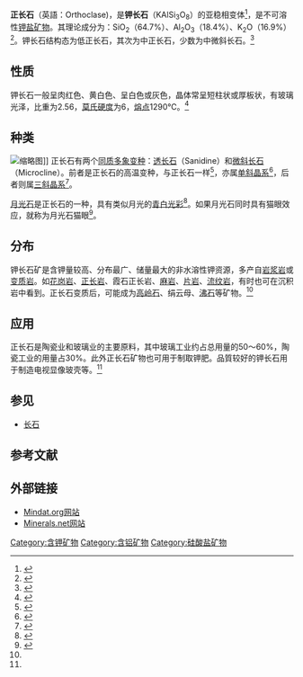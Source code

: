 {{Infobox mineral
| name        = 正长石
| category    = 矽酸鹽
| boxwidth    = 
| boxbgcolor  = 
| image       =OrthoclaseBresil.jpg
| imagesize   = 250
| caption     = 
| formula     = KAlSi<sub>3</sub>O<sub>8</sub>或K<sub>2</sub>O·Al<sub>2</sub>O<sub>3</sub>·6SiO<sub>2</sub>
| molweight   = 
| color       = 白、浅紅、黄色、灰色、绿色、無色等
| habit       = 板柱状
| system      = [[单斜晶系|单斜晶系]]<!--<ref name="GRG"/>-->
| twinning    = 
| cleavage    = 有彼此相交的两组完全解理
| fracture    = 貝殼狀至參差狀<!--<ref name="GRG"/>-->
| tenacity    = 
| mohs        = 6-6.3<!--<ref name="GRG"/>-->
| luster      = 玻璃或珍珠光泽<!--<ref name="GRG"/>-->
| polish      = 
| refractive  = 
| opticalprop = 
| birefringence = 
| dispersion  = 
| pleochroism = 
| fluorescence= 
| streak      = 白色
| gravity     = 2.55-2.63 <!--<ref name="GRG"/>-->
| density     = 
| melt        = 
| fusibility  = 
| diagnostic  = 
| solubility  = 
| diaphaneity = 透明至不透明
| other       = 
}}

'''正长石'''（英語：Orthoclase)，是'''钾长石'''（KAlSi<sub>3</sub>O<sub>8</sub>）的亚稳相变体<ref name=kepu>{{cite web|title=正长石|url=http://www.kepu.net.cn/gb/earth/mineral/sight/sgh517.html|website=中国科普博览|accessdate=2017-07-13|archive-date=2015-07-16|archive-url=https://web.archive.org/web/20150716000350/http://www.kepu.net.cn/gb/earth/mineral/sight/sgh517.html|dead-url=no}}</ref>，是不可溶性[[钾盐|钾盐]][[矿物|矿物]]。其理论成分为：SiO<sub>2</sub>（64.7%）、Al<sub>2</sub>O<sub>3</sub>（18.4%）、K<sub>2</sub>O（16.9%）<ref name=dd>{{cite web|title=钾长石|url=http://ddtianci.com/index.php?m=content&c=index&a=show&catid=43&id=29|website=丹东天赐阻燃材料科技有限公司|accessdate=2017-07-13|archive-url=https://web.archive.org/web/20171218165455/http://ddtianci.com/index.php?m=content&c=index&a=show&catid=43&id=29|archive-date=2017-12-18|dead-url=yes}}</ref>。钾长石结构态为低正长石，其次为中正长石，少数为中微斜长石。<ref>{{cite book|author1=中国礦物岩石地球化学学会|author2=中國科学院|coauthors=地球化学硏究所|title=地球化学|date=1994|publisher=科学出版社|page=80}}</ref>
==性质==
钾长石一般呈肉红色、黄白色、呈白色或灰色，晶体常呈短柱状或厚板状，有玻璃光泽，比重为2.56，[[莫氏硬度|莫氏硬度]]为6，[[熔点|熔点]]1290℃。<ref>{{cite web|title=钾长石|url=http://www.51ore.com/kcxt/jiachangshi.com|website=矿材网|accessdate=2017-07-13|archive-date=2019-06-03|archive-url=https://web.archive.org/web/20190603123208/http://www.51ore.com/kcxt/jiachangshi.com|dead-url=no}}</ref>
==种类==
[[File:Moonstone.JPG|缩略图]]]]
正长石有两个[[同质异形体|同质多象变种]]：[[透长石|透长石]]（Sanidine）和[[微斜长石|微斜长石]]（Microcline）。前者是正长石的高温变种，与正长石一样<ref>{{cite web|title=THE MINERAL ORTHOCLASE|url=http://www.galleries.com/Orthoclase|website=Amethyst Galleries, Inc.|language=en|accessdate=2017-07-13|archive-date=2021-01-22|archive-url=https://web.archive.org/web/20210122155108/http://www.galleries.com/Orthoclase|dead-url=no}}</ref>，亦属[[单斜晶系|单斜晶系]]<ref>{{cite web|title=SANIDINE|url=http://www.galleries.com/Sanidine|website=Amethyst Galleries, Inc.|language=en|accessdate=2017-07-13|archive-date=2021-01-25|archive-url=https://web.archive.org/web/20210125193656/http://www.galleries.com/Sanidine|dead-url=no}}</ref>，后者则属[[三斜晶系|三斜晶系]]<ref>{{cite web|title=The Mineral MICROCLINE|url=http://www.galleries.com/Microcline|website=Amethyst Galleries, Inc.|language=en|accessdate=2017-07-13|archive-date=2021-03-31|archive-url=https://web.archive.org/web/20210331074148/http://www.galleries.com/Microcline|dead-url=no}}</ref>。

[[月光石|月光石]]是正长石的一种，具有类似月光的[[冰长石晕彩|青白光彩]]<ref>{{cite book|author1=朱倖谊|title=宝石名鉴|date=2011-01-01|publisher=中国轻工业出版社|isbn=7501977275}}</ref>。如果月光石同时具有猫眼效应，就称为月光石猫眼<ref>{{cite journal|author1=秦善|title=星光灿烂的红蓝宝石|journal=知识就是力量|date=2002|issue=1|url=http://mall.cnki.net/magazine/Article/ZSLL200201020.htm|access-date=2017-07-13|archive-date=2019-06-05|archive-url=https://web.archive.org/web/20190605201814/http://mall.cnki.net/magazine/Article/ZSLL200201020.htm|dead-url=no}}</ref>。

==分布==
钾长石矿是含钾量较高、分布最广、储量最大的非水溶性钾资源，多产自[[岩浆岩|岩浆岩]]或[[变质岩|变质岩]]。如[[花岗岩|花岗岩]]、[[正长岩|正长岩]]、霞石正长岩、[[麻岩|麻岩]]、[[片岩|片岩]]、[[流纹岩|流纹岩]]，有时也可在沉积岩中看到。正长石变质后，可能成为[[高岭石|高岭石]]、绢云母、[[沸石|沸石]]等矿物。<ref name=kepu/>
==应用==
正长石是陶瓷业和玻璃业的主要原料，其中玻璃工业约占总用量的50～60%，陶瓷工业的用量占30%。此外正长石矿物也可用于制取钾肥。品質较好的钾长石用于制造电视显像玻壳等。<ref name=dd/>

==参见==
*[[长石|长石]]
==参考文献==
{{reflist|2}}
==外部链接==
*[http://www.mindat.org/min-3026.html Mindat.org网站] {{Wayback|url=http://www.mindat.org/min-3026.html |date=20180121161633 }}
*[http://www.minerals.net/mineral/silicate/tecto/feldspar/orthocls.htm Minerals.net网站] {{Wayback|url=http://www.minerals.net/mineral/silicate/tecto/feldspar/orthocls.htm |date=20100612051459 }}

{{摩氏硬度}}
[[Category:含钾矿物|Category:含钾矿物]]
[[Category:含铝矿物|Category:含铝矿物]]
[[Category:硅酸盐矿物|Category:硅酸盐矿物]]